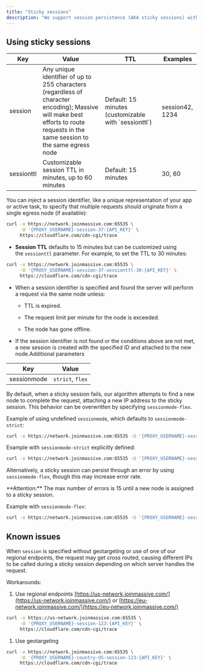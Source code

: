 ```yaml
---
title: "Sticky sessions"
description: "We support session persistence (AKA sticky sessions) with a customizable TTL, defaulting to 15 minutes."
---
```


## Using sticky sessions

| Key        | Value                                                                                                                                                                          | TTL                                                    | Examples        |
| ---------- | ------------------------------------------------------------------------------------------------------------------------------------------------------------------------------ | ------------------------------------------------------ | --------------- |
| session    | Any unique identifier of up to 255 characters (regardless of character encoding); Massive will make best efforts to route requests in the same session to the same egress node | Default: 15 minutes (customizable with \`sessionttl\`) | session42, 1234 |
| sessionttl | Customizable session TTL in minutes, up to 60 minutes                                                                                                                          | Default: 15 minutes                                    | 30, 60          |

You can inject a session identifier, like a unique representation of your app or active task, to specify that multiple requests should originate from a single egress node (if available):

```bash
curl -x https://network.joinmassive.com:65535 \
     -U '{PROXY_USERNAME}-session-37:{API_KEY}' \
     https://cloudflare.com/cdn-cgi/trace
```

* **Session TTL** defaults to 15 minutes but can be customized using the `sessionttl` parameter. For example, to set the TTL to 30 minutes:

```bash
curl -x https://network.joinmassive.com:65535 \
     -U '{PROXY_USERNAME}-session-37-sessionttl-30:{API_KEY}' \
     https://cloudflare.com/cdn-cgi/trace
```

* When a session identifier is specified and found the server will perform a request via the same node unless:

  * TTL is expired.

  * The request limit per minute for the node is exceeded.

  * The node has gone offline.

* If the session identifier is not found or the conditions above are not met, a new session is created with the specified ID and attached to the new node.Additional parameters

| Key         | Value            |
| ----------- | ---------------- |
| sessionmode | `strict`, `flex` |

By default, when a sticky session fails, our algorithm attempts to find a new node to complete the request, attaching a new IP address to the sticky session. This behavior can be overwritten by specifying `sessionmode-flex`.

Example of using undefined `sessionmode`, which defaults to `sessionmode-strict`:

```bash
curl -x https://network.joinmassive.com:65535 -U '{PROXY_USERNAME}-session-123:{API_KEY}' https://cloudflare.com/cdn-cgi/trace

```

Example with `sessionmode-strict` explicitly defined:

```bash
curl -x https://network.joinmassive.com:65535 -U '{PROXY_USERNAME}-session-123-sessionmode-strict:{API_KEY}' https://cloudflare.com/cdn-cgi/trace

```

Alternatively, a sticky session can persist through an error by using `sessionmode-flex`, though this may increase error rate.

<Info>
  **Attention:** The max number of errors is 15 until a new node is assigned to a sticky session.
</Info>

Example with `sessionmode-flex`:

```bash
curl -x https://network.joinmassive.com:65535 -U '{PROXY_USERNAME}-session-123-sessionmode-flex:{API_KEY}' https://cloudflare.com/cdn-cgi/trace

```

## Known issues

When `session` is specified without geotargeting or use of one of our regional endpoints, the request may get cross routed, causing different IPs to be called during a sticky session depending on which server handles the request.

Workarounds:

1. Use regional endpoints [https://us-network.joinmassive.com/](https://us-network.joinmassive.com/) or [https://eu-network.joinmassive.com/](https://eu-network.joinmassive.com/)

```bash
curl -x https://us-network.joinmassive.com:65535 \
     -U '{PROXY_USERNAME}-session-123:{API_KEY}' \
     https://cloudflare.com/cdn-cgi/trace
```

1. Use geotargeting

```bash
curl -x https://network.joinmassive.com:65535 \
     -U '{PROXY_USERNAME}-country-US-session-123:{API_KEY}' \
     https://cloudflare.com/cdn-cgi/trace
```